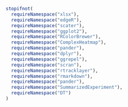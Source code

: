 ```r
stopifnot(
  requireNamespace("xlsx"),
  requireNamespace("edgeR"),
  requireNamespace("scater"),
  requireNamespace("ggplot2"),
  requireNamespace("RColorBrewer"),
  requireNamespace("ComplexHeatmap"),
  requireNamespace("pander"),
  requireNamespace("dplyr"),
  requireNamespace("ggrepel"),
  requireNamespace("scran"),
  requireNamespace("rtracklayer"),
  requireNamespace("rmarkdown"),
  requireNamespace("pander"),
  requireNamespace("SummarizedExperiment"),
  requireNamespace("DT")
)
```

